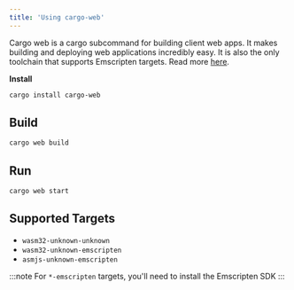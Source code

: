 ```yaml
---
title: 'Using cargo-web'
---
```


Cargo web is a cargo subcommand for building client web apps. It makes building and deploying web
applications incredibly easy. It is also the only toolchain that supports Emscripten targets. Read
more [here](https://github.com/koute/cargo-web).

**Install**

```bash
cargo install cargo-web
```

## Build

```bash
cargo web build
```

## Run

```bash
cargo web start
```

## Supported Targets

- `wasm32-unknown-unknown`
- `wasm32-unknown-emscripten`
- `asmjs-unknown-emscripten`

:::note
For `*-emscripten` targets, you'll need to install the Emscripten SDK
:::
